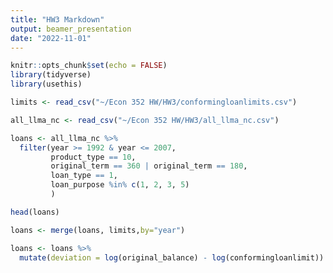 ```yaml
---
title: "HW3 Markdown"
output: beamer_presentation
date: "2022-11-01"
---
```


```r
knitr::opts_chunk$set(echo = FALSE)
library(tidyverse)
library(usethis)
```

```r
limits <- read_csv("~/Econ 352 HW/HW3/conformingloanlimits.csv")
```


```r
all_llma_nc <- read_csv("~/Econ 352 HW/HW3/all_llma_nc.csv")

```

```r

loans <- all_llma_nc %>% 
  filter(year >= 1992 & year <= 2007,
         product_type == 10,
         original_term == 360 | original_term == 180,
         loan_type == 1,
         loan_purpose %in% c(1, 2, 3, 5)
         )

head(loans)

```
```r
loans <- merge(loans, limits,by="year")
```


```r
loans <- loans %>%
  mutate(deviation = log(original_balance) - log(conformingloanlimit))
```


```r



```


